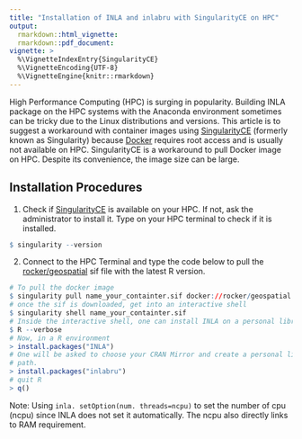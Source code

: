 ```yaml
---
title: "Installation of INLA and inlabru with SingularityCE on HPC"
output:
  rmarkdown::html_vignette:
  rmarkdown::pdf_document:
vignette: >
  %\VignetteIndexEntry{SingularityCE}
  %\VignetteEncoding{UTF-8}
  %\VignetteEngine{knitr::rmarkdown}
---
```

High Performance Computing (HPC) is surging in popularity. Building INLA package
on the HPC systems with the Anaconda environment sometimes can be tricky due to 
the Linux distributions and versions. This article is to suggest a workaround 
with container images using [SingularityCE](https://github.com/sylabs/singularity)
(formerly known as Singularity) because [Docker](https://www.docker.com/) 
requires root access and is usually not available on HPC. SingularityCE is a 
workaround to pull Docker image on HPC. Despite its convenience, the image size 
can be large. 

## Installation Procedures 

1. Check if [SingularityCE](https://github.com/sylabs/singularity/blob/main/INSTALL.md)
   is available on your HPC. If not, ask the administrator to install it. Type 
   on your HPC terminal to check if it is installed. 
```r
$ singularity --version
```

2. Connect to the HPC Terminal and type the code below to pull the 
[rocker/geospatial](https://rocker-project.org/images/versioned/rstudio.html) 
sif file with the latest R version.

```r
# To pull the docker image 
$ singularity pull name_your_containter.sif docker://rocker/geospatial:latest
# once the sif is downloaded, get into an interactive shell 
$ singularity shell name_your_containter.sif
# Inside the interactive shell, one can install INLA on a personal library path
$ R --verbose 
# Now, in a R environment
> install.packages("INLA") 
# One will be asked to choose your CRAN Mirror and create a personal library 
# path.
> install.packages("inlabru") 
# quit R
> q()
```
Note: Using `inla. setOption(num. threads=ncpu)` to set the number of cpu (ncpu) 
since INLA does not set it automatically. The ncpu also directly links to RAM 
requirement.


